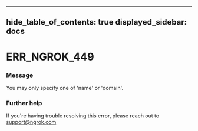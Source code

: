 

---
hide_table_of_contents: true
displayed_sidebar: docs
---


# ERR_NGROK_449

### Message
You may only specify one of 'name' or 'domain'.

<ErrorDetails />



### Further help
If you're having trouble resolving this error, please reach out to [support@ngrok.com](mailto:support@ngrok.com?subject=Help%20with%20ERR_NGROK_449)

